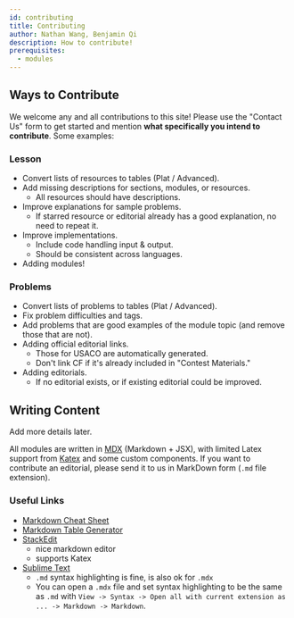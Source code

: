 ```yaml
---
id: contributing
title: Contributing
author: Nathan Wang, Benjamin Qi
description: How to contribute!
prerequisites:
  - modules
---
```


## Ways to Contribute

We welcome any and all contributions to this site! Please use the "Contact Us" form to get started and mention **what specifically you intend to contribute**. Some examples:

### Lesson

- Convert lists of resources to tables (Plat / Advanced).
- Add missing descriptions for sections, modules, or resources.
  - All resources should have descriptions.
- Improve explanations for sample problems.
  - If starred resource or editorial already has a good explanation, no need to repeat it.
- Improve implementations.
  - Include code handling input & output.
  - Should be consistent across languages.
- Adding modules!

### Problems

- Convert lists of problems to tables (Plat / Advanced).
- Fix problem difficulties and tags.
- Add problems that are good examples of the module topic (and remove those that are not).
- Adding official editorial links.
  - Those for USACO are automatically generated.
  - Don't link CF if it's already included in "Contest Materials."
- Adding editorials.
  - If no editorial exists, or if existing editorial could be improved.

## Writing Content

<IncompleteSection>

Add more details later.

</IncompleteSection>

All modules are written in [MDX](https://mdxjs.com/) (Markdown + JSX), with limited Latex support from [Katex](https://katex.org/) and some custom components. If you want to contribute an editorial, please send it to us in MarkDown form (`.md` file extension).

### Useful Links

- [Markdown Cheat Sheet](https://www.markdownguide.org/cheat-sheet/)
- [Markdown Table Generator](https://www.tablesgenerator.com/markdown_tables)
- [StackEdit](https://stackedit.io/)
  - nice markdown editor
  - supports Katex
- [Sublime Text](https://www.sublimetext.com/)
  - `.md` syntax highlighting is fine, is also ok for `.mdx`
  - You can open a `.mdx` file and set syntax highlighting to be the same as `.md` with `View -> Syntax -> Open all with current extension as ... -> Markdown -> Markdown`.

